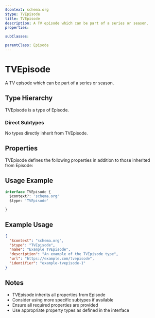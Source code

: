 ```yaml
---
$context: schema.org
$type: TVEpisode
title: TVEpisode
description: A TV episode which can be part of a series or season.
properties:

subClasses:

parentClass: Episode
---
```


# TVEpisode

A TV episode which can be part of a series or season.

## Type Hierarchy

TVEpisode is a type of Episode.

### Direct Subtypes

No types directly inherit from TVEpisode.

## Properties

TVEpisode defines the following properties in addition to those inherited from Episode:



## Usage Example

```typescript
interface TVEpisode {
  $context?: 'schema.org'
  $type: 'TVEpisode'

}
```

## Example Usage

```json
{
  "$context": "schema.org",
  "$type": "TVEpisode",
  "name": "Example TVEpisode",
  "description": "An example of the TVEpisode type",
  "url": "https://example.com/tvepisode",
  "identifier": "example-tvepisode-1"
}
```

## Notes

- TVEpisode inherits all properties from Episode
- Consider using more specific subtypes if available
- Ensure all required properties are provided
- Use appropriate property types as defined in the interface
